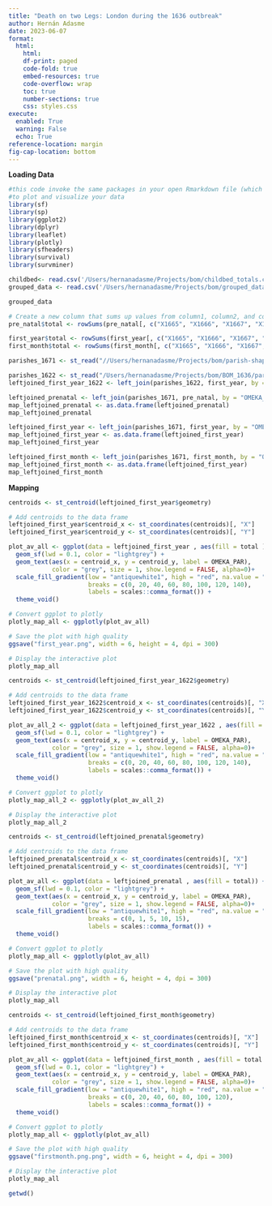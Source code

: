 ```yaml
---
title: "Death on two Legs: London during the 1636 outbreak"
author: Hernán Adasme
date: 2023-06-07
format: 
  html:
    html:
    df-print: paged
    code-fold: true
    embed-resources: true
    code-overflow: wrap
    toc: true
    number-sections: true
    css: styles.css
execute:
  enabled: True
  warning: False
  echo: True
reference-location: margin
fig-cap-location: bottom
---
```


**Loading Data**

```r
#this code invoke the same packages in your open Rmarkdown file (which is this file that you are reading now)
#to plot and visualize your data
library(sf)
library(sp)
library(ggplot2)
library(dplyr)
library(leaflet)
library(plotly)
library(sfheaders)
library(survival)
library(survminer)
```

```r
childbed<- read.csv('/Users/hernanadasme/Projects/bom/childbed_totals.csv')
grouped_data <- read.csv('/Users/hernanadasme/Projects/bom/grouped_data.csv')
```

```r
grouped_data
```

```r
# Create a new column that sums up values from column1, column2, and column3
pre_natal$total <- rowSums(pre_natal[, c("X1665", "X1666", "X1667", "X1668", "X1669")])
```

```r
first_year$total <- rowSums(first_year[, c("X1665", "X1666", "X1667", "X1668", "X1669")])
first_month$total <- rowSums(first_month[, c("X1665", "X1666", "X1667", "X1668", "X1669")])
```

```r
parishes_1671 <- st_read("//Users/hernanadasme/Projects/bom/parish-shapefiles/WithinTheBills1671/WithinTheBills1671.shp")
```

```r
parishes_1622 <- st_read("/Users/hernanadasme/Projects/bom/BOM_1636/parish-shapefiles/WithinTheBills1622/WithinTheBills1622.shp")
leftjoined_first_year_1622 <- left_join(parishes_1622, first_year, by = "OMEKA_PAR")
```

```r
leftjoined_prenatal <- left_join(parishes_1671, pre_natal, by = "OMEKA_PAR")
map_leftjoined_prenatal <- as.data.frame(leftjoined_prenatal)
map_leftjoined_prenatal
```

```r
leftjoined_first_year <- left_join(parishes_1671, first_year, by = "OMEKA_PAR")
map_leftjoined_first_year <- as.data.frame(leftjoined_first_year)
map_leftjoined_first_year
```

```r
leftjoined_first_month <- left_join(parishes_1671, first_month, by = "OMEKA_PAR")
map_leftjoined_first_month <- as.data.frame(leftjoined_first_year)
map_leftjoined_first_month
```

**Mapping**

```r
centroids <- st_centroid(leftjoined_first_year$geometry)

# Add centroids to the data frame
leftjoined_first_year$centroid_x <- st_coordinates(centroids)[, "X"]
leftjoined_first_year$centroid_y <- st_coordinates(centroids)[, "Y"]

plot_av_all <- ggplot(data = leftjoined_first_year , aes(fill = total )) +
  geom_sf(lwd = 0.1, color = "lightgrey") +
  geom_text(aes(x = centroid_x, y = centroid_y, label = OMEKA_PAR),
            color = "grey", size = 1, show.legend = FALSE, alpha=0)+
  scale_fill_gradient(low = "antiquewhite1", high = "red", na.value = "white",
                      breaks = c(0, 20, 40, 60, 80, 100, 120, 140),
                      labels = scales::comma_format()) +
  theme_void()

# Convert ggplot to plotly
plotly_map_all <- ggplotly(plot_av_all)

# Save the plot with high quality
ggsave("first_year.png", width = 6, height = 4, dpi = 300)

# Display the interactive plot
plotly_map_all
```

```r
centroids <- st_centroid(leftjoined_first_year_1622$geometry)

# Add centroids to the data frame
leftjoined_first_year_1622$centroid_x <- st_coordinates(centroids)[, "X"]
leftjoined_first_year_1622$centroid_y <- st_coordinates(centroids)[, "Y"]

plot_av_all_2 <- ggplot(data = leftjoined_first_year_1622 , aes(fill = total )) +
  geom_sf(lwd = 0.1, color = "lightgrey") +
  geom_text(aes(x = centroid_x, y = centroid_y, label = OMEKA_PAR),
            color = "grey", size = 1, show.legend = FALSE, alpha=0)+
  scale_fill_gradient(low = "antiquewhite1", high = "red", na.value = "white",
                      breaks = c(0, 20, 40, 60, 80, 100, 120, 140),
                      labels = scales::comma_format()) +
  theme_void()

# Convert ggplot to plotly
plotly_map_all_2 <- ggplotly(plot_av_all_2)

# Display the interactive plot
plotly_map_all_2
```

```r
centroids <- st_centroid(leftjoined_prenatal$geometry)

# Add centroids to the data frame
leftjoined_prenatal$centroid_x <- st_coordinates(centroids)[, "X"]
leftjoined_prenatal$centroid_y <- st_coordinates(centroids)[, "Y"]

plot_av_all <- ggplot(data = leftjoined_prenatal , aes(fill = total)) +
  geom_sf(lwd = 0.1, color = "lightgrey") +
  geom_text(aes(x = centroid_x, y = centroid_y, label = OMEKA_PAR),
            color = "grey", size = 1, show.legend = FALSE, alpha=0)+
  scale_fill_gradient(low = "antiquewhite1", high = "red", na.value = "white",
                      breaks = c(0, 1, 5, 10, 15),
                      labels = scales::comma_format()) +
  theme_void()

# Convert ggplot to plotly
plotly_map_all <- ggplotly(plot_av_all)

# Save the plot with high quality
ggsave("prenatal.png", width = 6, height = 4, dpi = 300)

# Display the interactive plot
plotly_map_all
```

```r
centroids <- st_centroid(leftjoined_first_month$geometry)

# Add centroids to the data frame
leftjoined_first_month$centroid_x <- st_coordinates(centroids)[, "X"]
leftjoined_first_month$centroid_y <- st_coordinates(centroids)[, "Y"]

plot_av_all <- ggplot(data = leftjoined_first_month , aes(fill = total )) +
  geom_sf(lwd = 0.1, color = "lightgrey") +
  geom_text(aes(x = centroid_x, y = centroid_y, label = OMEKA_PAR),
            color = "grey", size = 1, show.legend = FALSE, alpha=0)+
  scale_fill_gradient(low = "antiquewhite1", high = "red", na.value = "white",
                      breaks = c(0, 20, 40, 60, 80, 100, 120),
                      labels = scales::comma_format()) +
  theme_void()

# Convert ggplot to plotly
plotly_map_all <- ggplotly(plot_av_all)

# Save the plot with high quality
ggsave("firstmonth.png.png", width = 6, height = 4, dpi = 300)

# Display the interactive plot
plotly_map_all
```

```r
getwd()
```

